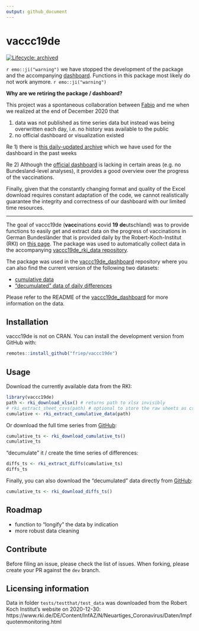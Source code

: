 ```yaml
---
output: github_document
---
```


# vaccc19de

<!-- badges: start -->
[![Lifecycle: archived](https://img.shields.io/badge/lifecycle-archived-red.svg)](https://www.tidyverse.org/lifecycle/#archived)
<!-- badges: end -->

`r emo::ji("warning")` we have stopped the development of the package and the accompanying [dashboard](https://github.com/favstats/vaccc19de_dashboard). Functions in this package most likely do not work anymore. `r emo::ji("warning")`

**Why are we retiring the package / dashboard?**

This project was a spontaneous collaboration between [Fabio](https://github.com/favstats) and me when we realized at the end of December 2020 that

1) data was not published as time series data but instead was being overwritten each day, i.e. no history was available to the public 
2) no official dashboard or visualization existed 

Re 1) there is [this daily-updated archive](https://github.com/ard-data/2020-rki-impf-archive) which we have used for the dashboard in the past weeks 

Re 2) Although the [official dashboard](https://impfdashboard.de/) is lacking in certain areas (e.g. no Bundesland-level analyses), it provides a good overview over the progress of the vaccinations. 

Finally, given that the constantly changing format and quality of the Excel download requires constant adaptation of the code, we cannot realistically guarantee the integrity and correctness of our dashboard with our limited time resources. 

-------------

The goal of vaccc19de (**vacc**inations **c**ovid **19** **de**utschland) was to provide functions to easily get and extract data on the progress of vaccinations in German Bundesländer that is provided daily by the Robert-Koch-Institut (RKI) on [this page](https://www.rki.de/DE/Content/InfAZ/N/Neuartiges_Coronavirus/Daten/Impfquotenmonitoring.html). The package was used to automatically collect data in the accompanying [vaccc19de_rki_data repository](https://github.com/friep/vaccc19de_rki_data).

The package was used in the [vaccc19de_dashboard](https://github.com/favstats/vaccc19de_dashboard) repository where you can also find the current version of the following two datasets:

- [cumulative data](https://github.com/favstats/vaccc19de_dashboard/blob/main/data/cumulative_time_series.csv)
- ["decumulated" data of daily differences](https://github.com/favstats/vaccc19de_dashboard/blob/main/data/diffs_time_series.csv)

Please refer to the README of the [vaccc19de_dashboard](https://github.com/favstats/vaccc19de_dashboard) for more information on the data. 

## Installation

vaccc19de is not on CRAN. You can install the development version from GitHub with:

``` r
remotes::install_github("friep/vaccc19de")
```


## Usage

Download the currently available data from the RKI:

```r
library(vaccc19de)
path <- rki_download_xlsx() # returns path to xlsx invisibly
# rki_extract_sheet_csvs(path) # optional to store the raw sheets as csvs
cumulative <- rki_extract_cumulative_data(path)
```

Or download the full time series from [GitHub](https://github.com/favstats/vaccc19de_dashboard/tree/main/data):

```r
cumulative_ts <- rki_download_cumulative_ts()
cumulative_ts
```

"decumulate" it / create the time series of differences:
```r
diffs_ts <- rki_extract_diffs(cumulative_ts)
diffs_ts
```

Finally, you can also download the "decumulated" data directly from [GitHub](https://github.com/favstats/vaccc19de_dashboard/tree/main/data):

```r
cumulative_ts <- rki_download_diffs_ts()
```


## Roadmap
- function to "longify" the data by indication
- more robust data cleaning

## Contribute
Before filing an issue, please check the list of issues. When forking, please create your PR against the `dev` branch. 

## Licensing information

Data in folder `tests/testthat/test_data` was downloaded from the Robert Koch Institut's website on 2020-12-30: https://www.rki.de/DE/Content/InfAZ/N/Neuartiges_Coronavirus/Daten/Impfquotenmonitoring.html 
